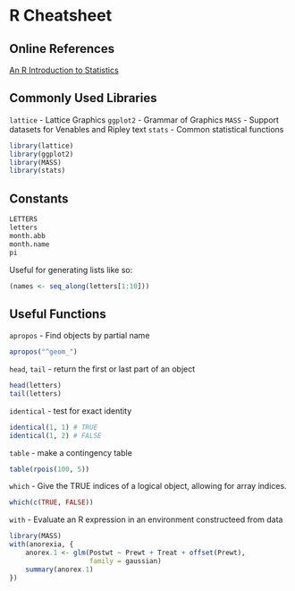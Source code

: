 R Cheatsheet
============

Online References
-----------------

[An R Introduction to Statistics](http://www.r-tutor.com)

Commonly Used Libraries
-----------------------

`lattice` - Lattice Graphics
`ggplot2` - Grammar of Graphics
`MASS` - Support datasets for Venables and Ripley text
`stats` - Common statistical functions

```r
library(lattice)
library(ggplot2)
library(MASS)
library(stats)
```

Constants
---------

```r
LETTERS
letters
month.abb
month.name
pi
```

Useful for generating lists like so:

```r
(names <- seq_along(letters[1:10]))
```


Useful Functions
----------------

`apropos` - Find objects by partial name

```r
apropos("^geom_")
```

`head`, `tail` - return the first or last part of an object

```r
head(letters)
tail(letters)
```

`identical` - test for exact identity

```r
identical(1, 1) # TRUE
identical(1, 2) # FALSE
```

`table` - make a contingency table

```r
table(rpois(100, 5))
```

`which` - Give the TRUE indices of a logical object, allowing for array indices.

```r
which(c(TRUE, FALSE))
```

`with` - Evaluate an R expression in an environment constructeed from data

```r
library(MASS)
with(anorexia, {
    anorex.1 <- glm(Postwt ~ Prewt + Treat + offset(Prewt),
                    family = gaussian)
    summary(anorex.1)
})
```

